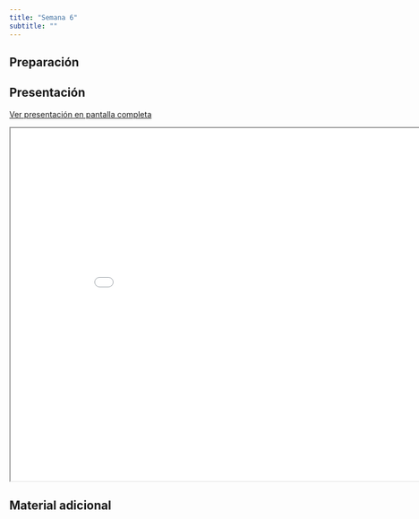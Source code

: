 ```yaml
---
title: "Semana 6"
subtitle: ""
---
```


## Preparación


## Presentación

[Ver presentación en pantalla completa](../slides/lec_week6.html)

```{=html}
<iframe class="slide-deck" src="../slides/lec_week6.html" height="630" width="900"></iframe>
```

## Material adicional